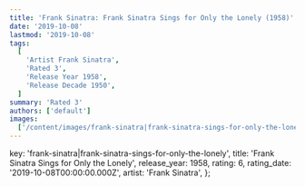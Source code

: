 ```yaml
---
title: 'Frank Sinatra: Frank Sinatra Sings for Only the Lonely (1958)'
date: '2019-10-08'
lastmod: '2019-10-08'
tags:
  [
    'Artist Frank Sinatra',
    'Rated 3',
    'Release Year 1958',
    'Release Decade 1950',
  ]
summary: 'Rated 3'
authors: ['default']
images:
  ['/content/images/frank-sinatra|frank-sinatra-sings-for-only-the-lonely.jpg']
---
```


  key: 'frank-sinatra|frank-sinatra-sings-for-only-the-lonely',
  title: 'Frank Sinatra Sings for Only the Lonely',
  release_year: 1958,
  rating: 6,
  rating_date: '2019-10-08T00:00:00.000Z',
  artist: 'Frank Sinatra',
};

<MusicRating data={data} />
